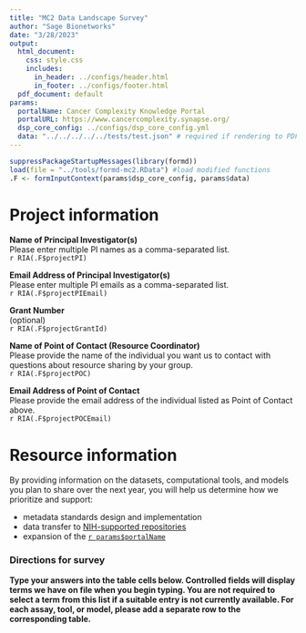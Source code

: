 ```yaml
---
title: "MC2 Data Landscape Survey"
author: "Sage Bionetworks"
date: "3/28/2023"
output:
  html_document:
    css: style.css
    includes:
      in_header: ../configs/header.html
      in_footer: ../configs/footer.html
  pdf_document: default
params:
  portalName: Cancer Complexity Knowledge Portal
  portalURL: https://www.cancercomplexity.synapse.org/
  dsp_core_config: ../configs/dsp_core_config.yml
  data: "../../../../../tests/test.json" # required if rendering to PDF
---
```


```r
suppressPackageStartupMessages(library(formd))
load(file = "../tools/formd-mc2.RData") #load modified functions
.F <- formInputContext(params$dsp_core_config, params$data)
```

# Project information
**Name of Principal Investigator(s)**  
Please enter multiple PI names as a comma-separated list.  
`r RIA(.F$projectPI)`

**Email Address of Principal Investigator(s)**  
Please enter multiple PI emails as a comma-separated list.  
`r RIA(.F$projectPIEmail)`  

**Grant Number**  
(optional)  
`r RIA(.F$projectGrantId)`  

**Name of Point of Contact (Resource Coordinator)**  
Please provide the name of the individual you want us to contact with questions about resource sharing by your group.  
`r RIA(.F$projectPOC)`  

**Email Address of Point of Contact**  
Please provide the email address of the individual listed as Point of Contact above.  
`r RIA(.F$projectPOCEmail)`  

# Resource information

By providing information on the datasets, computational tools, and models you plan to share over the next year, you will help us determine how we prioritize and support:

- metadata standards design and implementation
- data transfer to [NIH-supported repositories](https://sharing.nih.gov/data-management-and-sharing-policy/sharing-scientific-data/repositories-for-sharing-scientific-data)
- expansion of the [`r params$portalName`](`r params$portalURL`)

### Directions for survey

**Type your answers into the table cells below. Controlled fields will display terms we have on file when you begin typing. You are not required to select a term from this list if a suitable entry is not currently available. For each assay, tool, or model, please add a separate row to the corresponding table.**

